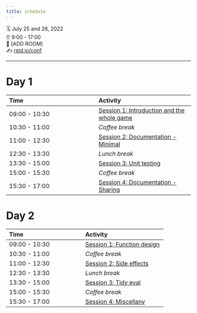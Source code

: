 ```yaml
---
title: schedule
---
```


🗓 July 25 and 26, 2022\
⏰ 9:00 - 17:00\
🏨 \[ADD ROOM\]\
✍️ [rstd.io/conf](http://rstd.io/conf)

------------------------------------------------------------------------

# Day 1

| Time          | Activity                                                                                 |
|:----------------------------------|:------------------------------------|
| 09:00 - 10:30 | [Session 1: Introduction and the whole game](materials/day-1-session-1-introduction.qmd) |
| 10:30 - 11:00 | *Coffee break*                                                                           |
| 11:00 - 12:30 | [Session 2: Documentation - Minimal](materials/day-1-session-2-doc-minimal.qmd)          |
| 12:30 - 13:30 | *Lunch break*                                                                            |
| 13:30 - 15:00 | [Session 3: Unit testing](materials/day-1-session-3-testing.qmd)                         |
| 15:00 - 15:30 | *Coffee break*                                                                           |
| 15:30 - 17:00 | [Session 4: Documentation - Sharing]()                                                   |

# Day 2

| Time          | Activity                                                              |
|:----------------------------------|:------------------------------------|
| 09:00 - 10:30 | [Session 1: Function design](materials/day-2-session-1-design.qmd)    |
| 10:30 - 11:00 | *Coffee break*                                                        |
| 11:00 - 12:30 | [Session 2: Side effects](materials/day-2-session-2-side-effects.qmd) |
| 12:30 - 13:30 | *Lunch break*                                                         |
| 13:30 - 15:00 | [Session 3: Tidy eval](materials/day-2-session-3-tidy-eval.qmd)       |
| 15:00 - 15:30 | *Coffee break*                                                        |
| 15:30 - 17:00 | [Session 4: Miscellany](materials/day-2-session-4-miscellany.qmd)     |

